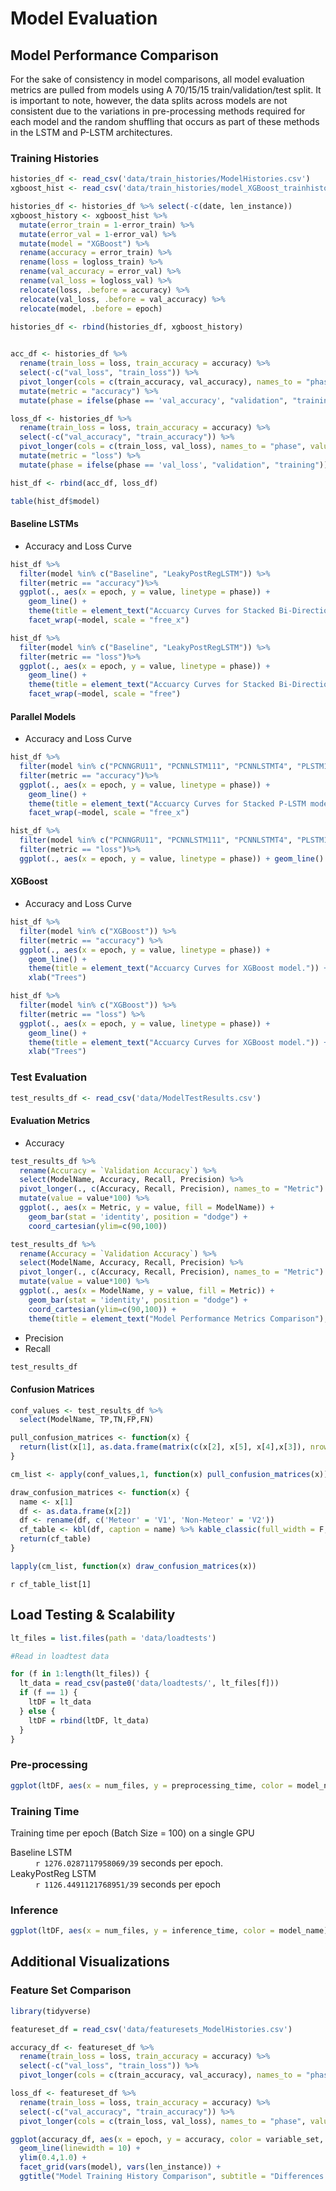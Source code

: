 # Model Evaluation {#evaluation}

## Model Performance Comparison

For the sake of consistency in model comparisons, all model evaluation metrics are pulled from models using A 70/15/15 train/validation/test split. It is important to note, however, the data splits across models are not consistent due to the variations in pre-processing methods required for each model and the random shuffling that occurs as part of these methods in the LSTM and P-LSTM architectures. 

### Training Histories

```r
histories_df <- read_csv('data/train_histories/ModelHistories.csv')
xgboost_hist <- read_csv('data/train_histories/model_XGBoost_trainhistory.csv')

histories_df <- histories_df %>% select(-c(date, len_instance))
xgboost_history <- xgboost_hist %>%
  mutate(error_train = 1-error_train) %>%
  mutate(error_val = 1-error_val) %>%
  mutate(model = "XGBoost") %>%
  rename(accuracy = error_train) %>%
  rename(loss = logloss_train) %>%
  rename(val_accuracy = error_val) %>%
  rename(val_loss = logloss_val) %>%
  relocate(loss, .before = accuracy) %>%
  relocate(val_loss, .before = val_accuracy) %>%
  relocate(model, .before = epoch)
  
histories_df <- rbind(histories_df, xgboost_history)


acc_df <- histories_df %>%
  rename(train_loss = loss, train_accuracy = accuracy) %>%
  select(-c("val_loss", "train_loss")) %>%
  pivot_longer(cols = c(train_accuracy, val_accuracy), names_to = "phase", values_to = "value") %>%
  mutate(metric = "accuracy") %>%
  mutate(phase = ifelse(phase == 'val_accuracy', "validation", "training"))

loss_df <- histories_df %>%
  rename(train_loss = loss, train_accuracy = accuracy) %>%
  select(-c("val_accuracy", "train_accuracy")) %>%
  pivot_longer(cols = c(train_loss, val_loss), names_to = "phase", values_to = "value")  %>%
  mutate(metric = "loss") %>%
  mutate(phase = ifelse(phase == 'val_loss', "validation", "training"))

hist_df <- rbind(acc_df, loss_df)

table(hist_df$model)
```


#### Baseline LSTMs

- Accuracy and Loss Curve

```r
hist_df %>%
  filter(model %in% c("Baseline", "LeakyPostRegLSTM")) %>%
  filter(metric == "accuracy")%>%
  ggplot(., aes(x = epoch, y = value, linetype = phase)) + 
    geom_line() + 
    theme(title = element_text("Accuarcy Curves for Stacked Bi-Directional LSTM models.")) +
    facet_wrap(~model, scale = "free_x")

```

```r
hist_df %>%
  filter(model %in% c("Baseline", "LeakyPostRegLSTM")) %>%
  filter(metric == "loss")%>%
  ggplot(., aes(x = epoch, y = value, linetype = phase)) + 
    geom_line() + 
    theme(title = element_text("Accuarcy Curves for Stacked Bi-Directional LSTM models.")) +
    facet_wrap(~model, scale = "free")
```


#### Parallel Models

- Accuracy and Loss Curve

```r
hist_df %>% 
  filter(model %in% c("PCNNGRU11", "PCNNLSTM111", "PCNNLSTMT4", "PLSTM11")) %>%
  filter(metric == "accuracy")%>%
  ggplot(., aes(x = epoch, y = value, linetype = phase)) + 
    geom_line() + 
    theme(title = element_text("Accuarcy Curves for Stacked P-LSTM models.")) +
    facet_wrap(~model, scale = "free_x")
```


```r
hist_df %>% 
  filter(model %in% c("PCNNGRU11", "PCNNLSTM111", "PCNNLSTMT4", "PLSTM11")) %>%
  filter(metric == "loss")%>%
  ggplot(., aes(x = epoch, y = value, linetype = phase)) + geom_line() + facet_wrap(~model, scale = "free_x")
```

#### XGBoost

- Accuracy and Loss Curve

```r
hist_df %>% 
  filter(model %in% c("XGBoost")) %>%
  filter(metric == "accuracy") %>%
  ggplot(., aes(x = epoch, y = value, linetype = phase)) + 
    geom_line() + 
    theme(title = element_text("Accuarcy Curves for XGBoost model.")) +
    xlab("Trees")
```

```r
hist_df %>% 
  filter(model %in% c("XGBoost")) %>%
  filter(metric == "loss") %>%
  ggplot(., aes(x = epoch, y = value, linetype = phase)) + 
    geom_line() + 
    theme(title = element_text("Accuarcy Curves for XGBoost model.")) +
    xlab("Trees")
```

### Test Evaluation

```r
test_results_df <- read_csv('data/ModelTestResults.csv')
```


#### Evaluation Metrics

- Accuracy
```r
test_results_df %>%
  rename(Accuracy = `Validation Accuracy`) %>%
  select(ModelName, Accuracy, Recall, Precision) %>%
  pivot_longer(., c(Accuracy, Recall, Precision), names_to = "Metric") %>%
  mutate(value = value*100) %>%
  ggplot(., aes(x = Metric, y = value, fill = ModelName)) +
    geom_bar(stat = 'identity', position = "dodge") + 
    coord_cartesian(ylim=c(90,100))
```
```r
test_results_df %>%
  rename(Accuracy = `Validation Accuracy`) %>%
  select(ModelName, Accuracy, Recall, Precision) %>%
  pivot_longer(., c(Accuracy, Recall, Precision), names_to = "Metric") %>%
  mutate(value = value*100) %>%
  ggplot(., aes(x = ModelName, y = value, fill = Metric)) +
    geom_bar(stat = 'identity', position = "dodge") + 
    coord_cartesian(ylim=c(90,100)) +
    theme(title = element_text("Model Performance Metrics Comparison"), axis.text.x = element_text(angle = 90, vjust = 0.1, hjust=.95))
```

- Precision
- Recall

```r
test_results_df
```


#### Confusion Matrices

```r
conf_values <- test_results_df %>%
  select(ModelName, TP,TN,FP,FN)

pull_confusion_matrices <- function(x) {
  return(list(x[1], as.data.frame(matrix(c(x[2], x[5], x[4],x[3]), nrow = 2), row.names = c("Predicted Meteor", "Predicted Non-Meteor"), col.names = c("True", "False"))))
}

cm_list <- apply(conf_values,1, function(x) pull_confusion_matrices(x))

draw_confusion_matrices <- function(x) {
  name <- x[1]
  df <- as.data.frame(x[2])
  df <- rename(df, c('Meteor' = 'V1', 'Non-Meteor' = 'V2'))
  cf_table <- kbl(df, caption = name) %>% kable_classic(full_width = F, html_font = "Cambria")
  return(cf_table)
}

lapply(cm_list, function(x) draw_confusion_matrices(x))
```

`r cf_table_list[1]`

## Load Testing & Scalability

```r
lt_files = list.files(path = 'data/loadtests')

#Read in loadtest data

for (f in 1:length(lt_files)) {
  lt_data = read_csv(paste0('data/loadtests/', lt_files[f]))
  if (f == 1) {
    ltDF = lt_data
  } else {
    ltDF = rbind(ltDF, lt_data)
  }
}
```

### Pre-processing

```r
ggplot(ltDF, aes(x = num_files, y = preprocessing_time, color = model_name)) + geom_line()
```



### Training Time

Training time per epoch (Batch Size = 100)
on a single GPU

Baseline LSTM
: `r 1276.0287117958069/39` seconds per epoch.

LeakyPostReg LSTM
: `r 1126.4491121768951/39` seconds per epoch


### Inference

```r
ggplot(ltDF, aes(x = num_files, y = inference_time, color = model_name)) + geom_line()
```

## Additional Visualizations

### Feature Set Comparison

```r
library(tidyverse)
```

```r
featureset_df = read_csv('data/featuresets_ModelHistories.csv')

accuracy_df <- featureset_df %>%
  rename(train_loss = loss, train_accuracy = accuracy) %>%
  select(-c("val_loss", "train_loss")) %>%
  pivot_longer(cols = c(train_accuracy, val_accuracy), names_to = "phase", values_to = "accuracy")

loss_df <- featureset_df %>%
  rename(train_loss = loss, train_accuracy = accuracy) %>%
  select(-c("val_accuracy", "train_accuracy")) %>%
  pivot_longer(cols = c(train_loss, val_loss), names_to = "phase", values_to = "loss")
```


```r
ggplot(accuracy_df, aes(x = epoch, y = accuracy, color = variable_set, linetype = phase)) + 
  geom_line(linewidth = 10) + 
  ylim(0.4,1.0) +
  facet_grid(vars(model), vars(len_instance)) +
  ggtitle("Model Training History Comparison", subtitle = "Differences between training and test performance across feature sets.") + theme(legend.position = "bottom")
```

